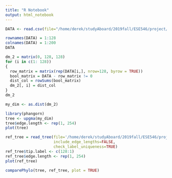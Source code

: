 ```yaml
---
title: "R Notebook"
output: html_notebook
---
```

```r
DATA <- read.csv(file="/home/derek/studyAboard/2019fall/ESE546/project/learning-the-game-of-life/data/dataset-3/simulations/07div_200_targets_30_states_0378rep_FAST_0077seed.vec", header=FALSE, sep=",")
```
```r
rownames(DATA) = 1:128
colnames(DATA) = 1:200
DATA
```

```r
dm_2 = matrix(0, 128, 128)
for (i in c(1: 128))
{
  row_matrix = matrix(rep(DATA[i,], nrow=128, byrow = TRUE))
  bool_matrix = DATA - row_matrix != 0
  dist_col = rowSums(bool_matrix)
  dm_2[, i] = dist_col
}
dm_2
```

```r
my_dim <- as.dist(dm_2)
```


```r
library(phangorn)
tree <- upgma(my_dim)
tree$edge.length <- rep(1, 254)
plot(tree)
```

```r
ref_tree = read_tree(file='/home/derek/studyAboard/2019fall/ESE546/project/learning-the-game-of-life/data/dataset-3/ref-trees/07div_200_targets_30_states_REF_trim_n.nw',
                     include_edge_lengths=FALSE,
                     check_label_uniqueness=TRUE)
ref_tree$tip.label <- c(128:1)
ref_tree$edge.length <- rep(1, 254)
plot(ref_tree)

```


```r
comparePhylo(tree, ref_tree, plot = TRUE)
```

